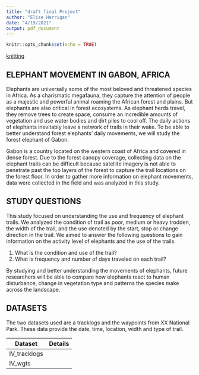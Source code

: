 ```yaml
---
title: "draft final Project"
author: "Elise Harrigan"
date: "4/19/2021"
output: pdf_document
---
```


```r
knitr::opts_chunk$set(echo = TRUE)
```


[knitting](../ENV872_EDA_FinalProject/img/elephant.png)

## ELEPHANT MOVEMENT IN GABON, AFRICA

Elephants are universally some of the most beloved and threatened species in Africa. As a charismatic megafauna, they capture the attention of people as a majestic and powerful animal roaming the African forest and plains. But elephants are also critical in forest ecosystems. As elephant herds travel, they remove trees to create space, consume an incredible amounts of vegetation and use water bodies and dirt piles to cool off. The daily actions of elephants inevitably leave a network of trails in their wake. To be able to better understand forest elephants' daily movements, we will study the forest elephant of Gabon. 

Gabon is a country located on the western coast of Africa and covered in dense forest. Due to the forest canopy coverage, collecting data on the elephant trails can be difficult because satellite imagery is not able to penetrate past the top layers of the forest to capture the trail locations on the forest floor. In order to gather more information on elephant movements, data were collected in the field and was analyzed in this study. 


## STUDY QUESTIONS

This study focused on understanding the use and frequency of elephant trails. We analyzed the condition of trail as poor, medium or heavy trodden, the width of the trail, and the use denoted by the start, stop or change direction in the trail. We aimed to answer the following questions to gain information on the activity level of elephants and the use of the trails.

1. What is the condition and use of the trail? 
2. What is frequency and number of days traveled on each trail? 


By studying and better understanding the movements of elephants, future researchers will be able to compare how elephants react to human disturbance, change in vegetation type and patterns the species make across the landscape. 

## DATASETS

The two datasets used are a tracklogs and the waypoints from XX National Park. These data provide the date, time, location, width and type of trail.


__Dataset__          | __Details__
--------------------         |-----------------
IV_tracklogs              | 
IV_wgts      | 


